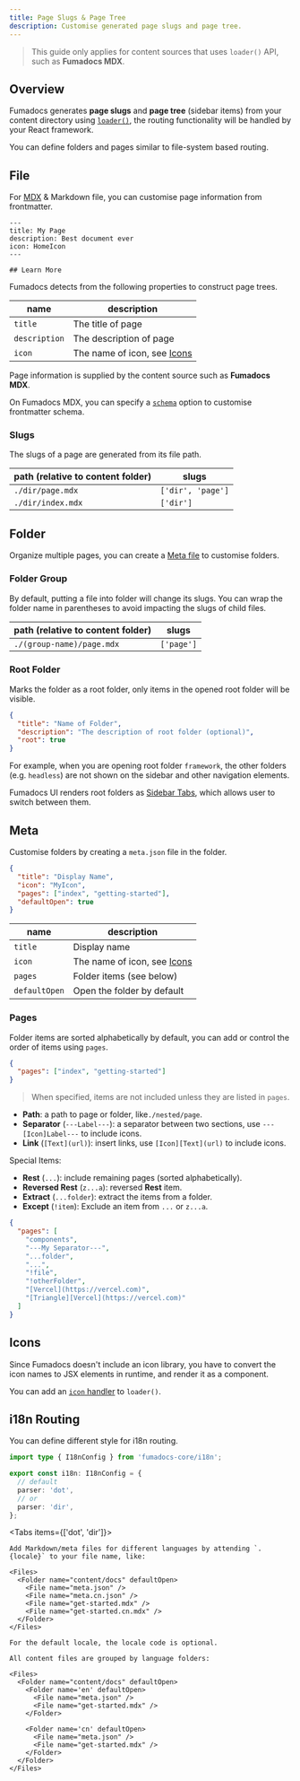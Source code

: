```yaml
---
title: Page Slugs & Page Tree
description: Customise generated page slugs and page tree.
---
```


> This guide only applies for content sources that uses `loader()` API, such as **Fumadocs MDX**.

## Overview

Fumadocs generates **page slugs** and **page tree** (sidebar items) from your content directory using [`loader()`](/docs/headless/source-api),
the routing functionality will be handled by your React framework.

You can define folders and pages similar to file-system based routing.

<Files>
  <Folder name="content/docs (content directory)" defaultOpen>
    <File name="index.mdx" />
    <File name="getting-started.mdx" />
  </Folder>
</Files>

## File

For [MDX](https://mdxjs.com) & Markdown file, you can customise page information from frontmatter.

```mdx
---
title: My Page
description: Best document ever
icon: HomeIcon
---

## Learn More
```

Fumadocs detects from the following properties to construct page trees.

| name          | description                           |
| ------------- | ------------------------------------- |
| `title`       | The title of page                     |
| `description` | The description of page               |
| `icon`        | The name of icon, see [Icons](#icons) |

<Callout title='Good to Know'>

Page information is supplied by the content source such as **Fumadocs MDX**.

On Fumadocs MDX, you can specify a [`schema`](/docs/mdx/collections#schema-1) option to customise frontmatter schema.

</Callout>

### Slugs

The slugs of a page are generated from its file path.

| path (relative to content folder) | slugs             |
| --------------------------------- | ----------------- |
| `./dir/page.mdx`                  | `['dir', 'page']` |
| `./dir/index.mdx`                 | `['dir']`         |

## Folder

Organize multiple pages, you can create a [Meta file](#meta) to customise folders.

### Folder Group

By default, putting a file into folder will change its slugs.
You can wrap the folder name in parentheses to avoid impacting the slugs of child files.

| path (relative to content folder) | slugs      |
| --------------------------------- | ---------- |
| `./(group-name)/page.mdx`         | `['page']` |

### Root Folder

Marks the folder as a root folder, only items in the opened root folder will be visible.

```json title="meta.json"
{
  "title": "Name of Folder",
  "description": "The description of root folder (optional)",
  "root": true
}
```

For example, when you are opening root folder `framework`, the other folders (e.g. `headless`) are not shown on the sidebar and other navigation elements.

<Files>
  <Folder name="framework" defaultOpen>
    <File name="index.mdx" />
    <File
      name="current-page.mdx"
      className="!text-fd-primary !bg-fd-primary/10"
    />
    <File name="other-pages.mdx" />
  </Folder>
  <Folder name="headless (hidden)" className="opacity-50" disabled defaultOpen>
    <File name="my-page.mdx" />
  </Folder>
</Files>

<Callout title='Fumadocs UI'>

Fumadocs UI renders root folders as [Sidebar Tabs](/docs/ui/navigation/sidebar#sidebar-tabs), which allows user to switch between them.

</Callout>

## Meta

Customise folders by creating a `meta.json` file in the folder.

```json title="meta.json"
{
  "title": "Display Name",
  "icon": "MyIcon",
  "pages": ["index", "getting-started"],
  "defaultOpen": true
}
```

| name          | description                           |
| ------------- | ------------------------------------- |
| `title`       | Display name                          |
| `icon`        | The name of icon, see [Icons](#icons) |
| `pages`       | Folder items (see below)              |
| `defaultOpen` | Open the folder by default            |

### Pages

Folder items are sorted alphabetically by default, you can add or control the order of items using `pages`.

```json title="meta.json"
{
  "pages": ["index", "getting-started"]
}
```

> When specified, items are not included unless they are listed in `pages`.

- **Path**: a path to page or folder, like`./nested/page`.
- **Separator** (`---Label---`): a separator between two sections, use `---[Icon]Label---` to include icons.
- **Link** (`[Text](url)`): insert links, use `[Icon][Text](url)` to include icons.

Special Items:

- **Rest** (`...`): include remaining pages (sorted alphabetically).
- **Reversed Rest** (`z...a`): reversed **Rest** item.
- **Extract** (`...folder`): extract the items from a folder.
- **Except** (`!item`): Exclude an item from `...` or `z...a`.

```json title="meta.json"
{
  "pages": [
    "components",
    "---My Separator---",
    "...folder",
    "...",
    "!file",
    "!otherFolder",
    "[Vercel](https://vercel.com)",
    "[Triangle][Vercel](https://vercel.com)"
  ]
}
```

## Icons

Since Fumadocs doesn't include an icon library, you have to convert the icon names to JSX elements in runtime, and render it as a component.

You can add an [`icon` handler](/docs/headless/source-api#icons) to `loader()`.

## i18n Routing

You can define different style for i18n routing.

```ts title="lib/i18n.ts"
import type { I18nConfig } from 'fumadocs-core/i18n';

export const i18n: I18nConfig = {
  // default
  parser: 'dot',
  // or
  parser: 'dir',
};
```

<Tabs items={['dot', 'dir']}>

  <Tab>

    Add Markdown/meta files for different languages by attending `.{locale}` to your file name, like:

    <Files>
      <Folder name="content/docs" defaultOpen>
        <File name="meta.json" />
        <File name="meta.cn.json" />
        <File name="get-started.mdx" />
        <File name="get-started.cn.mdx" />
      </Folder>
    </Files>

    For the default locale, the locale code is optional.

  </Tab>

  <Tab>

    All content files are grouped by language folders:

    <Files>
      <Folder name="content/docs" defaultOpen>
        <Folder name='en' defaultOpen>
          <File name="meta.json" />
          <File name="get-started.mdx" />
        </Folder>

        <Folder name='cn' defaultOpen>
          <File name="meta.json" />
          <File name="get-started.mdx" />
        </Folder>
      </Folder>
    </Files>

  </Tab>

</Tabs>
